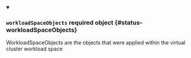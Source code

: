 


<details className="config-field" data-expandable="true" open>
<summary>

### `workloadSpaceObjects` <span className="config-field-required" data-required="false">required</span> <span className="config-field-type">object</span> <span className="config-field-default"></span> <span className="config-field-enum"></span> {#status-workloadSpaceObjects}

WorkloadSpaceObjects are the objects that were applied within the virtual cluster workload space

</summary>

<PartialWorkloadSpaceObjectsreference />


</details>

